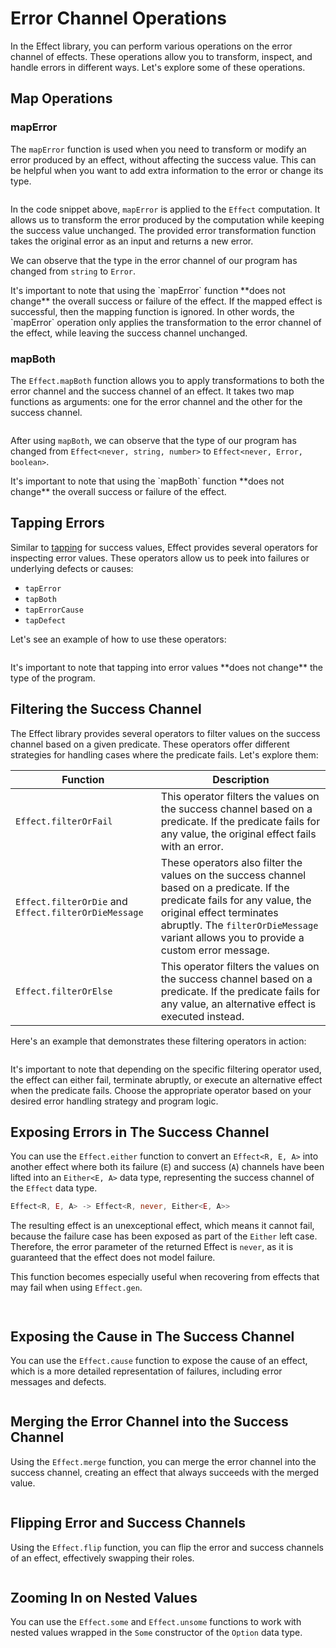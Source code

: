 
# Error Channel Operations

In the Effect library, you can perform various operations on the error channel of effects. These operations allow you to transform, inspect, and handle errors in different ways. Let's explore some of these operations.

## Map Operations

### mapError

The `mapError` function is used when you need to transform or modify an error produced by an effect, without affecting the success value. This can be helpful when you want to add extra information to the error or change its type.

```ts /string/1 /Error/1 file=<rootDir>/src/guide/error-management/error-channel-operations/mapError.ts

```

In the code snippet above, `mapError` is applied to the `Effect` computation.
It allows us to transform the error produced by the computation while keeping the success value unchanged.
The provided error transformation function takes the original error as an input and returns a new error.

We can observe that the type in the error channel of our program has changed from `string` to `Error`.

<Info>
  It's important to note that using the `mapError` function **does not change**
  the overall success or failure of the effect. If the mapped effect is
  successful, then the mapping function is ignored. In other words, the
  `mapError` operation only applies the transformation to the error channel of
  the effect, while leaving the success channel unchanged.
</Info>

### mapBoth

The `Effect.mapBoth` function allows you to apply transformations to both the error channel and the success channel of an effect. It takes two map functions as arguments: one for the error channel and the other for the success channel.

```ts /string, number/ /Error, boolean/ file=<rootDir>/src/guide/error-management/error-channel-operations/mapBoth.ts

```

After using `mapBoth`, we can observe that the type of our program has changed from `Effect<never, string, number>` to `Effect<never, Error, boolean>`.

<Info>
  It's important to note that using the `mapBoth` function **does not change**
  the overall success or failure of the effect.
</Info>

## Tapping Errors

Similar to [tapping](../essentials/pipeline#tap) for success values, Effect provides several operators for inspecting error values. These operators allow us to peek into failures or underlying defects or causes:

- `tapError`
- `tapBoth`
- `tapErrorCause`
- `tapDefect`

Let's see an example of how to use these operators:

```ts file=<rootDir>/src/guide/error-management/error-channel-operations/tapError.ts

```

<Info>
  It's important to note that tapping into error values **does not change** the
  type of the program.
</Info>

## Filtering the Success Channel

The Effect library provides several operators to filter values on the success channel based on a given predicate. These operators offer different strategies for handling cases where the predicate fails. Let's explore them:

| **Function**                                         | **Description**                                                                                                                                                                                                                                   |
| ---------------------------------------------------- | ------------------------------------------------------------------------------------------------------------------------------------------------------------------------------------------------------------------------------------------------- |
| `Effect.filterOrFail`                                | This operator filters the values on the success channel based on a predicate. If the predicate fails for any value, the original effect fails with an error.                                                                                      |
| `Effect.filterOrDie` and `Effect.filterOrDieMessage` | These operators also filter the values on the success channel based on a predicate. If the predicate fails for any value, the original effect terminates abruptly. The `filterOrDieMessage` variant allows you to provide a custom error message. |
| `Effect.filterOrElse`                                | This operator filters the values on the success channel based on a predicate. If the predicate fails for any value, an alternative effect is executed instead.                                                                                    |

Here's an example that demonstrates these filtering operators in action:

```ts file=<rootDir>/src/guide/error-management/error-channel-operations/filtering.ts

```

It's important to note that depending on the specific filtering operator used, the effect can either fail, terminate abruptly, or execute an alternative effect when the predicate fails. Choose the appropriate operator based on your desired error handling strategy and program logic.

## Exposing Errors in The Success Channel

You can use the `Effect.either` function to convert an `Effect<R, E, A>` into another effect where both its failure (`E`) and success (`A`) channels have been lifted into an `Either<E, A>` data type, representing the success channel of the `Effect` data type.

```ts
Effect<R, E, A> -> Effect<R, never, Either<E, A>>
```

The resulting effect is an unexceptional effect, which means it cannot fail, because the failure case has been exposed as part of the `Either` left case. Therefore, the error parameter of the returned Effect is `never`, as it is guaranteed that the effect does not model failure.

This function becomes especially useful when recovering from effects that may fail when using `Effect.gen`.

<Tabs>

<Tab>

```ts file=<rootDir>/src/guide/error-management/error-channel-operations/either-pipe.ts

```

</Tab>
<Tab>

```ts file=<rootDir>/src/guide/error-management/error-channel-operations/either-gen.ts

```

</Tab>

</Tabs>

## Exposing the Cause in The Success Channel

You can use the `Effect.cause` function to expose the cause of an effect, which is a more detailed representation of failures, including error messages and defects.

```ts file=<rootDir>/src/guide/error-management/error-channel-operations/cause.ts

```

## Merging the Error Channel into the Success Channel

Using the `Effect.merge` function, you can merge the error channel into the success channel, creating an effect that always succeeds with the merged value.

```ts file=<rootDir>/src/guide/error-management/error-channel-operations/merge.ts

```

## Flipping Error and Success Channels

Using the `Effect.flip` function, you can flip the error and success channels of an effect, effectively swapping their roles.

```ts file=<rootDir>/src/guide/error-management/error-channel-operations/flip.ts

```

## Zooming In on Nested Values

You can use the `Effect.some` and `Effect.unsome` functions to work with nested values wrapped in the `Some` constructor of the `Option` data type.

```ts file=<rootDir>/src/guide/error-management/error-channel-operations/some-unsome.ts

```

